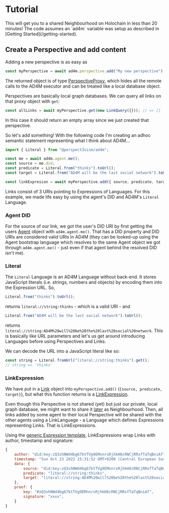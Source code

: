 
# Tutorial

<Callout type="info">
  This will get you to a shared Neighbourhood on Holochain in less than 20
  minutes! The code assumes an `ad4m` variable was setup as described in
  [Getting Started](/getting-started).
</Callout>

## Create a Perspective and add content

Adding a new perspective is as easy as

```js
const myPerspective = await ad4m.perspective.add("My new perspective");
```

The returned object is of type [PerspectiveProxy](api.md#class-perspectiveproxy),
which hides all the remote calls to the AD4M executor and can be treated like a
local database object.

Perspectives are basically local graph databases.
We can query all links on that proxy object with `get`:

```js
const allLinks = await myPerspective.get(new LinkQuery({})); // => []
```

In this case it should return an empty array since we just created that perspective.

So let's add something!
With the following code I'm creating an adhoc semantic statement
representing what I think about AD4M...

```js
import { Literal } from "@perspect3vism/ad4m";

const me = await ad4m.agent.me();
const source = me.did;
const predicate = Literal.from("thinks").toUrl();
const target = Literal.from("AD4M will be the last social network").toUrl();

const linkExpresion = await myPerspective.add({ source, predicate, target });
```

Links consist of 3 URIs pointing to Expressions of Languages.
For this example, we made life easy by using the agent's DID and AD4M's `Literal` Language.

### Agent DID

For the source of our link, we got the user's DID URI by first getting
the users [Agent](api.md#class-agent) object with `ad4m.agent.me()`.
That has a DID property and DID URIs are considered valid URIs in AD4M
(they can be looked-up using the Agent bootstrap language which resolves
to the same Agent object we got through `ad4m.agent.me()` - just even if
that agent behind the resolved DID isn't me).

### Literal

The `Literal` Language is an AD4M Language without back-end.
It stores JavaScript literals (i.e. strings, numbers and objects)
by encoding them into the Expression URL.
So,

```js
Literal.from("thinks").toUrl();
```

returns `literal://string:thinks` - which is a valid URI -
and

```js
Literal.from("AD4M will be the last social network").toUrl();
```

returns `literal://string:AD4M%20will%20be%20the%20last%20social%20network`.
This is basically like URL parameters and let's us get around introducing Languages
before using Perspectives and Links.

We can decode the URL into a JavaScript literal like so:

```js
const string = Literal.fromUrl("literal://string:thinks").get();
// string == 'thinks'
```

### LinkExpression

We have put in a [Link](api.md#class-link) object into `myPerspective.add()`
(`{source, predicate, target}`),
but what this function returns is a [LinkExpression](api.md#class-linkexpression).

Even though this Perspective is not shared (yet) but just our private, local
graph database, we might want to share it [later](#2-publish-perspective-as-neighbourhood)
as Neighbourhood.
Then, all links added by some agent to their local Perspective will be shared
with the other agents using a LinkLanguage - a Language which defines Expressions
representing Links. That is LinkExpressions.

Using the [generic Expression template](api.html#expressiongeneric),
LinkExpressions wrap Links with author, timestamp and signature:

```js
{
    author: "did:key:zQ3shNWd4bg67ktTVg9EMnnrsRjhkH6cRNCjRRxfTaTqBniAf",
    timestamp: "Sun Oct 23 2022 15:31:52 GMT+0200 (Central European Summer Time)",
    data: {
        source: "did:key:zQ3shNWd4bg67ktTVg9EMnnrsRjhkH6cRNCjRRxfTaTqBniAf",
        predicate: "literal://string:thinks",
        target: "literal://string:AD4M%20will%20be%20the%20last%20social%20network",
    },
    proof: {
        key: "#zQ3shNWd4bg67ktTVg9EMnnrsRjhkH6cRNCjRRxfTaTqBniAf",
        signature: "xxxx",
    }
}
```
